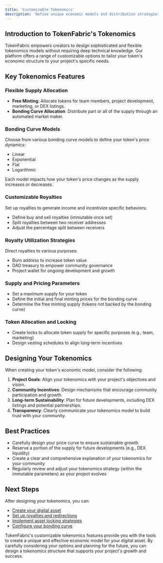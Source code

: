 ---
title: 'Customizable Tokenomics'
description: 'Define unique economic models and distribution strategies for your digital assets'
---

## Introduction to TokenFabric's Tokenomics

TokenFabric empowers creators to design sophisticated and flexible tokenomics models without requiring deep technical knowledge. Our platform offers a range of customizable options to tailor your token's economic structure to your project's specific needs.

## Key Tokenomics Features

### Flexible Supply Allocation

- **Free Minting**: Allocate tokens for team members, project development, marketing, or DEX listings.
- **Bonding Curve Allocation**: Distribute part or all of the supply through an automated market maker.

### Bonding Curve Models

Choose from various bonding curve models to define your token's price dynamics:

- Linear
- Exponential
- Flat
- Logarithmic

Each model impacts how your token's price changes as the supply increases or decreases.

### Customizable Royalties

Set up royalties to generate income and incentivize specific behaviors:

- Define buy and sell royalties (immutable once set)
- Split royalties between two receiver addresses
- Adjust the percentage split between receivers

### Royalty Utilization Strategies

Direct royalties to various purposes:

- Burn address to increase token value
- DAO treasury to empower community governance
- Project wallet for ongoing development and growth

### Supply and Pricing Parameters

- Set a maximum supply for your token
- Define the initial and final minting prices for the bonding curve
- Determine the free minting supply (tokens not backed by the bonding curve)

### Token Allocation and Locking

- Create locks to allocate token supply for specific purposes (e.g., team, marketing)
- Design vesting schedules to align long-term incentives

## Designing Your Tokenomics

When creating your token's economic model, consider the following:

1. **Project Goals**: Align your tokenomics with your project's objectives and vision.
2. **Community Incentives**: Design mechanisms that encourage community participation and growth.
3. **Long-term Sustainability**: Plan for future developments, including DEX listings and potential partnerships.
4. **Transparency**: Clearly communicate your tokenomics model to build trust with your community.

## Best Practices

- Carefully design your price curve to ensure sustainable growth
- Reserve a portion of the supply for future developments (e.g., DEX liquidity)
- Create a clear and comprehensive explanation of your tokenomics for your community
- Regularly review and adjust your tokenomics strategy (within the immutable parameters) as your project evolves

## Next Steps

After designing your tokenomics, you can:

- [Create your digital asset](/documentation/essentials/asset-creation)
- [Set up royalties and redirections](/documentation/essentials/royalties)
- [Implement asset locking strategies](/documentation/essentials/locks)
- [Configure your bonding curve](/documentation/essentials/bonding-curve)

TokenFabric's customizable tokenomics features provide you with the tools to create a unique and effective economic model for your digital asset. By carefully considering your options and planning for the future, you can design a tokenomics structure that supports your project's growth and success.
